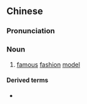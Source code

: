 ==Chinese==
{{zh-forms}}

===Pronunciation===
{{zh-pron
|m=míngmó
|cat=n
}}

===Noun===
{{zh-noun}}

# [[famous]] [[fashion]] [[model]]

====Derived terms====
* {{zh-l|超級名模}}